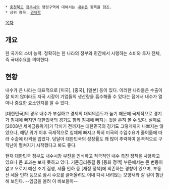  * [[충청북도]] [[청주시]]의 행정구역에 대해서는 [[내수읍]] 항목을 참조.
 * 상위 항목: [[경제학]]

[[목차]]

== 개요 ==
한 국가의 소비 능력. 정확히는 한 나라의 정부와 민간에서 시행하는 소비와 투자 전체, 즉 국내수요를 의미한다.

== 현황 ==
내수가 큰 나라는 대표적으로 [미국], [중국], [일본] 등이 있다. 이러한 나라들은 수출이 잘 되지 않더라도 자국 시장이 기업들의 생산량을 흡수해줄 수 있다는 점에서 내수가 얼마나 중요한 요소인지를 알 수 있다.

[대한민국]의 경우 내수가 부실하고 경제의 대외의존도가 높기 때문에 국제적으로 경기가 침체에 빠지면 대한민국의 경기도 함께 침체에 빠지는 것을 흔히 볼 수 있다. 실제로 [2008년 세계금융위기]가 닥치기 전까지는 대한민국의 경기도 그렇게까지 나쁘지는 않았으나, 해당 위기 이후 국제적으로 침체에 빠지고 특히 미국의 수입수요가 줄어듦에 따라 수출에 타격을 입었다. 덩달아 대한민국의 성장률도 꽤 많이 추락하여 본격적으로 구직난이 펼쳐지기 시작했다고 봐도 좋다.

현재 대한민국 정부도 내수시장 부진을 인식하고 적극적인 내수 촉진 정책을 사용하고 있으나 큰 효과는 보지 못하고 있다. 기준금리동결 등 [통화 정책] 부문에서는 큰 변동이 없고 오로지 예산 조기 집행, 세율 인하 등 [재정 정책]에 의존하는 경향이 있으며, 부동산 세율 인하 등으로 잠시 수요를 끌어올려도 이내 다시 내려앉는 모양새라 갈 길이 험난해 보인다. --임금을 올려 이 바보들아--
